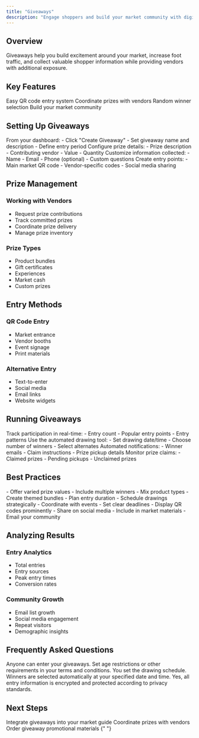 ```yaml
---
title: "Giveaways"
description: "Engage shoppers and build your market community with digital giveaways"
---
```


## Overview

Giveaways help you build excitement around your market, increase foot traffic, and collect valuable shopper information while providing vendors with additional exposure.

## Key Features

<CardGroup cols={2}>
  <Card title="Digital Entry" icon="mobile">
    Easy QR code entry system
  </Card>
  <Card title="Vendor Integration" icon="store">
    Coordinate prizes with vendors
  </Card>
  <Card title="Automated Drawing" icon="shuffle">
    Random winner selection
  </Card>
  <Card title="Data Collection" icon="database">
    Build your market community
  </Card>
</CardGroup>

## Setting Up Giveaways

<Steps>
  <Step title="Create Giveaway">
    From your dashboard: - Click "Create Giveaway" - Set giveaway name and
    description - Define entry period
  </Step>
  <Step title="Add Prizes">
    Configure prize details: - Prize description - Contributing vendor - Value -
    Quantity
  </Step>
  <Step title="Entry Form">
    Customize information collected: - Name - Email - Phone (optional) - Custom
    questions
  </Step>
  <Step title="Generate QR Codes">
    Create entry points: - Main market QR code - Vendor-specific codes - Social
    media sharing
  </Step>
</Steps>

## Prize Management

### Working with Vendors

- Request prize contributions
- Track committed prizes
- Coordinate prize delivery
- Manage prize inventory

### Prize Types

- Product bundles
- Gift certificates
- Experiences
- Market cash
- Custom prizes

## Entry Methods

### QR Code Entry

- Market entrance
- Vendor booths
- Event signage
- Print materials

### Alternative Entry

- Text-to-enter
- Social media
- Email links
- Website widgets

## Running Giveaways

<Steps>
  <Step title="Monitor Entries">
    Track participation in real-time: - Entry count - Popular entry points -
    Entry patterns
  </Step>
  <Step title="Select Winners">
    Use the automated drawing tool: - Set drawing date/time - Choose number of
    winners - Select alternates
  </Step>
  <Step title="Notify Winners">
    Automated notifications: - Winner emails - Claim instructions - Prize pickup
    details
  </Step>
  <Step title="Track Redemption">
    Monitor prize claims: - Claimed prizes - Pending pickups - Unclaimed prizes
  </Step>
</Steps>

## Best Practices

<AccordionGroup>
  <Accordion icon="bullseye" title="Prize Strategy">
    - Offer varied prize values - Include multiple winners - Mix product types -
    Create themed bundles
  </Accordion>
  <Accordion icon="calendar" title="Timing">
    - Plan entry duration - Schedule drawings strategically - Coordinate with
    events - Set clear deadlines
  </Accordion>
  <Accordion icon="megaphone" title="Promotion">
    - Display QR codes prominently - Share on social media - Include in market
    materials - Email your community
  </Accordion>
</AccordionGroup>

## Analyzing Results

### Entry Analytics

- Total entries
- Entry sources
- Peak entry times
- Conversion rates

### Community Growth

- Email list growth
- Social media engagement
- Repeat visitors
- Demographic insights

## Frequently Asked Questions

<AccordionGroup>
  <Accordion icon="user" title="Who can enter?">
    Anyone can enter your giveaways. Set age restrictions or other requirements
    in your terms and conditions.
  </Accordion>
  <Accordion icon="clock" title="When are winners drawn?">
    You set the drawing schedule. Winners are selected automatically at your
    specified date and time.
  </Accordion>
  <Accordion icon="shield" title="Is entry data secure?">
    Yes, all entry information is encrypted and protected according to privacy
    standards.
  </Accordion>
</AccordionGroup>

## Next Steps

<CardGroup>
  <Card
    title="Digital Market Guide"
    icon="qrcode"
    href="/essentials/digital-market-guide"
  >
    Integrate giveaways into your market guide
  </Card>
  <Card
    title="Vendor Management"
    icon="users"
    href="/essentials/vendor-management"
  >
    Coordinate prizes with vendors
  </Card>
  <Card title="Print Shop" icon="print" href="/services/print-shop">
    Order giveaway promotional materials
  </Card>
</CardGroup>{" "}
